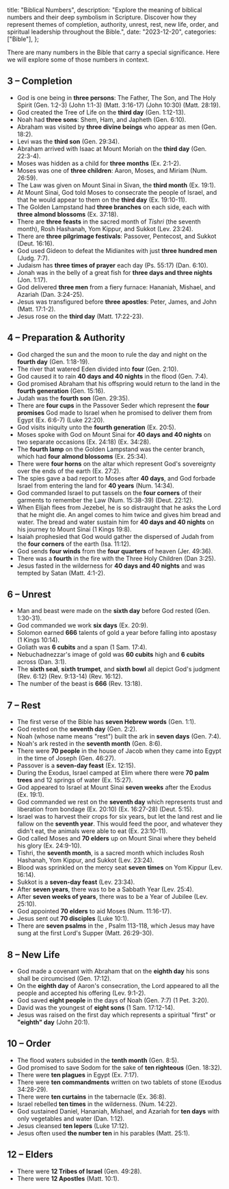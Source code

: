   title: "Biblical Numbers",
  description: "Explore the meaning of biblical numbers and their deep symbolism in Scripture. Discover how they represent themes of completion, authority, unrest, rest, new life, order, and spiritual leadership throughout the Bible.",
  date: "2023-12-20",
  categories: ["Bible"],
};

There are many numbers in the Bible that carry a special significance. Here we will explore some of those numbers in context.

## 3 – Completion

- God is one being in **three persons**: The Father, The Son, and The Holy Spirit (Gen. 1:2-3) (John 1:1-3) (Matt. 3:16-17) (John 10:30) (Matt. 28:19).
- God created the Tree of Life on the **third day** (Gen. 1:12-13).
- Noah had **three sons**: Shem, Ham, and Japheth (Gen. 6:10).
- Abraham was visited by **three divine beings** who appear as men (Gen. 18:2).
- Levi was the **third son** (Gen. 29:34).
- Abraham arrived with Isaac at Mount Moriah on the **third day** (Gen. 22:3-4).
- Moses was hidden as a child for **three months** (Ex. 2:1-2).
- Moses was one of **three children**: Aaron, Moses, and Miriam (Num. 26:59).
- The Law was given on Mount Sinai in Sivan, the **third month** (Ex. 19:1).
- At Mount Sinai, God told Moses to consecrate the people of Israel, and that he would appear to them on the **third day** (Ex. 19:10-11).
- The Golden Lampstand had **three branches** on each side, each with **three almond blossoms** (Ex. 37:18).
- There are **three feasts** in the sacred month of *Tishri* (the seventh month), Rosh Hashanah, Yom Kippur, and Sukkot (Lev. 23:24).
- There are **three pilgrimage festivals**: Passover, Pentecost, and Sukkot (Deut. 16:16).
- God used Gideon to defeat the Midianites with just **three hundred men** (Judg. 7:7).
- Judaism has **three times of prayer** each day (Ps. 55:17) (Dan. 6:10).
- Jonah was in the belly of a great fish for **three days and three nights** (Jon. 1:17).
- God delivered **three men** from a fiery furnace: Hananiah, Mishael, and Azariah (Dan. 3:24-25).
- Jesus was transfigured before **three apostles**: Peter, James, and John (Matt. 17:1-2).
- Jesus rose on the **third day** (Matt. 17:22-23).

## 4 – Preparation &amp; Authority

- God charged the sun and the moon to rule the day and night on the **fourth day** (Gen. 1:18-19).
- The river that watered Eden divided into **four** (Gen. 2:10).
- God caused it to rain **40 days and 40 nights** in the flood (Gen. 7:4).
- God promised Abraham that his offspring would return to the land in the **fourth generation** (Gen. 15:16).
- Judah was the **fourth son** (Gen. 29:35).
- There are **four cups** in the Passover Seder which represent the **four promises** God made to Israel when he promised to deliver them from Egypt (Ex. 6:6-7) (Luke 22:20).
- God visits iniquity unto the **fourth generation** (Ex. 20:5).
- Moses spoke with God on Mount Sinai for **40 days and 40 nights** on two separate occasions (Ex. 24:18) (Ex. 34:28).
- The **fourth lamp** on the Golden Lampstand was the center branch, which had **four almond blossoms** (Ex. 25:34).
- There were **four horns** on the altar which represent God's sovereignty over the ends of the earth (Ex. 27:2).
- The spies gave a bad report to Moses after **40 days**, and God forbade Israel from entering the land for **40 years** (Num. 14:34).
- God commanded Israel to put tassels on the **four corners** of their garments to remember the Law (Num. 15:38-39) (Deut. 22:12).
- When Elijah flees from Jezebel, he is so distraught that he asks the Lord that he might die. An angel comes to him twice and gives him bread and water. The bread and water sustain him for **40 days and 40 nights** on his journey to Mount Sinai (1 Kings 19:8).
- Isaiah prophesied that God would gather the dispersed of Judah from the **four corners** of the earth (Isa. 11:12).
- God sends **four winds** from the **four quarters** of heaven (Jer. 49:36).
- There was a **fourth** in the fire with the Three Holy Children (Dan 3:25).
- Jesus fasted in the wilderness for **40 days and 40 nights** and was tempted by Satan (Matt. 4:1-2).

## 6 – Unrest

- Man and beast were made on the **sixth day** before God rested (Gen. 1:30-31).
- God commanded we work **six days** (Ex. 20:9).
- Solomon earned **666** talents of gold a year before falling into apostasy (1 Kings 10:14).
- Goliath was **6 cubits** and a span (1 Sam. 17:4).
- Nebuchadnezzar's image of gold was **60 cubits** high and **6 cubits** across (Dan. 3:1).
- The **sixth seal**, **sixth trumpet**, and **sixth bowl** all depict God's judgment (Rev. 6:12) (Rev. 9:13-14) (Rev. 16:12).
- The number of the beast is **666** (Rev. 13:18).

## 7 – Rest

- The first verse of the Bible has **seven Hebrew words** (Gen. 1:1).
- God rested on the **seventh day** (Gen. 2:2).
- Noah (whose name means "rest") built the ark in **seven days** (Gen. 7:4).
- Noah's ark rested in the **seventh month** (Gen. 8:6).
- There were **70 people** in the house of Jacob when they came into Egypt in the time of Joseph (Gen. 46:27).
- Passover is a **seven-day feast** (Ex. 12:15).
- During the Exodus, Israel camped at Elim where there were **70 palm trees** and 12 springs of water (Ex. 15:27).
- God appeared to Israel at Mount Sinai **seven weeks** after the Exodus (Ex. 19:1).
- God commanded we rest on the **seventh day** which represents trust and liberation from bondage (Ex. 20:10) (Ex. 16:27-28) (Deut. 5:15).
- Israel was to harvest their crops for six years, but let the land rest and lie fallow on the **seventh year**. This would feed the poor, and whatever they didn't eat, the animals were able to eat (Ex. 23:10-11).
- God called Moses and **70 elders** up on Mount Sinai where they beheld his glory (Ex. 24:9-10).
- Tishri, the **seventh month**, is a sacred month which includes Rosh Hashanah, Yom Kippur, and Sukkot (Lev. 23:24).
- Blood was sprinkled on the mercy seat **seven times** on Yom Kippur (Lev. 16:14).
- Sukkot is a **seven-day feast** (Lev. 23:34).
- After **seven years**, there was to be a Sabbath Year (Lev. 25:4).
- After **seven weeks of years**, there was to be a Year of Jubilee (Lev. 25:10).
- God appointed **70 elders** to aid Moses (Num. 11:16-17).
- Jesus sent out **70 disciples** (Luke 10:1).
- There are **seven psalms** in the <Definition lang="hebrew" anchor="hallel" text="Egyptian Hallel Psalms" />, Psalm 113-118, which Jesus may have sung at the first Lord's Supper (Matt. 26:29-30).

## 8 – New Life

- God made a covenant with Abraham that on the **eighth day** his sons shall be circumcised (Gen. 17:12).
- On the **eighth day** of Aaron's consecration, the Lord appeared to all the people and accepted his offering (Lev. 9:1-2).
- God saved **eight people** in the days of Noah (Gen. 7:7) (1 Pet. 3:20).
- David was the youngest of **eight sons** (1 Sam. 17:12-14).
- Jesus was raised on the first day which represents a spiritual "first" or **"eighth" day** (John 20:1).

## 10 – Order

- The flood waters subsided in the **tenth month** (Gen. 8:5).
- God promised to save Sodom for the sake of **ten righteous** (Gen. 18:32).
- There were **ten plagues** in Egypt (Ex. 7:17).
- There were **ten commandments** written on two tablets of stone (Exodus 34:28-29).
- There were **ten curtains** in the tabernacle (Ex. 36:8).
- Israel rebelled **ten times** in the wilderness. (Num. 14:22).
- God sustained Daniel, Hananiah, Mishael, and Azariah for **ten days** with only vegetables and water (Dan. 1:12).
- Jesus cleansed **ten lepers** (Luke 17:12).
- Jesus often used **the number ten** in his parables (Matt. 25:1).

## 12 – Elders

- There were **12 Tribes of Israel** (Gen. 49:28).
- There were **12 Apostles** (Matt. 10:1).
